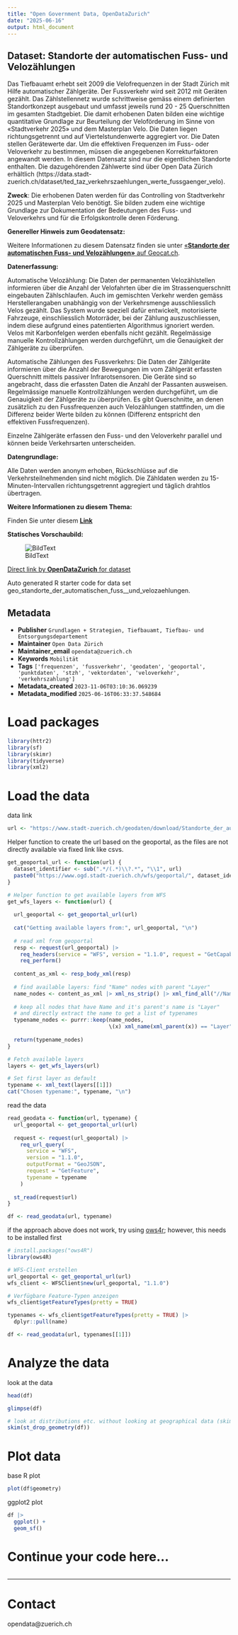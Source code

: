 ```yaml
---
title: "Open Government Data, OpenDataZurich"
date: "2025-06-16"
output: html_document
---
```


## Dataset: Standorte der automatischen Fuss- und Velozählungen

Das Tiefbauamt erhebt seit 2009 die Velofrequenzen in der Stadt Zürich mit Hilfe automatischer Zählgeräte. Der Fussverkehr wird seit 2012 mit Geräten gezählt. Das Zählstellennetz wurde schrittweise gemäss einem definierten Standortkonzept ausgebaut und umfasst jeweils rund 20 - 25 Querschnitten im gesamten Stadtgebiet. Die damit erhobenen Daten bilden eine wichtige quantitative Grundlage zur Beurteilung der Veloförderung im Sinne von «Stadtverkehr 2025» und dem Masterplan Velo. Die Daten liegen richtungsgetrennt und auf Viertelstundenwerte aggregiert vor. Die Daten stellen Gerätewerte dar. Um die effektiven Frequenzen im Fuss- oder Veloverkehr zu bestimmen, müssen die angegebenen Korrekturfaktoren angewandt werden.
In diesem Datensatz sind nur die eigentlichen Standorte enthalten. Die dazugehörenden Zählwerte sind über Open Data Zürich erhältlich (https://data.stadt-zuerich.ch/dataset/ted_taz_verkehrszaehlungen_werte_fussgaenger_velo).

**Zweck**: Die erhobenen Daten werden für das Controlling von Stadtverkehr 2025 und Masterplan Velo benötigt. Sie bilden zudem eine wichtige Grundlage zur Dokumentation der Bedeutungen des Fuss- und Veloverkehrs und für die Erfolgskontrolle deren Förderung.

**Genereller Hinweis zum Geodatensatz:**


Weitere Informationen zu diesem Datensatz finden sie unter [«**Standorte der automatischen Fuss- und Velozählungen»** auf Geocat.ch](https://www.geocat.ch/geonetwork/srv/ger/catalog.search#/metadata/13bd8bea-446e-47a7-b6de-961ebd5d1fec).				
			   

**Datenerfassung:**

Automatische Velozählung: Die Daten der permanenten Velozählstellen informieren über die Anzahl der Velofahrten über die im Strassenquerschnitt eingebauten Zählschlaufen. Auch im gemischten Verkehr werden gemäss Herstellerangaben unabhängig von der Verkehrsmenge ausschliesslich Velos gezählt. Das System wurde speziell dafür entwickelt, motorisierte Fahrzeuge, einschliesslich Motorräder, bei der Zählung auszuschliessen, indem diese aufgrund eines patentierten Algorithmus ignoriert werden. Velos mit Karbonfelgen werden ebenfalls nicht gezählt. Regelmässige manuelle Kontrollzählungen werden durchgeführt, um die Genauigkeit der Zählgeräte zu überprüfen.

Automatische Zählungen des Fussverkehrs: Die Daten der Zählgeräte informieren über die Anzahl der Bewegungen im vom Zählgerät erfassten Querschnitt mittels passiver Infrarotsensoren. Die Geräte sind so angebracht, dass die erfassten Daten die Anzahl der Passanten ausweisen. Regelmässige manuelle Kontrollzählungen werden durchgeführt, um die Genauigkeit der Zählgeräte zu überprüfen. Es gibt Querschnitte, an denen zusätzlich zu den Fussfrequenzen auch Velozählungen stattfinden, um die Differenz beider Werte bilden zu können (Differenz entspricht den effektiven Fussfrequenzen).

Einzelne Zählgeräte erfassen den Fuss- und den Veloverkehr parallel und können beide Verkehrsarten unterscheiden.

**Datengrundlage:**

Alle Daten werden anonym erhoben, Rückschlüsse auf die Verkehrsteilnehmenden sind nicht möglich. Die Zähldaten werden zu 15-Minuten-Intervallen richtungsgetrennt aggregiert und täglich drahtlos übertragen.

**Weitere Informationen zu diesem Thema:**

Finden Sie unter diesem [**Link**](https://www.stadt-zuerich.ch/artikel/de/statistik-und-daten/automatische-zaehlungen-des-veloverkehrs.html)

**Statisches Vorschaubild:**

![BildText](https://www.gis.stadt-zuerich.ch/zueriplan_docs/geocat/13bd8bea-446e-47a7-b6de-961ebd5d1fec.png)



[Direct link by **OpenDataZurich** for dataset](https://data.stadt-zuerich.ch/dataset/geo_standorte_der_automatischen_fuss__und_velozaehlungen)

Auto generated R starter code for data set geo_standorte_der_automatischen_fuss__und_velozaehlungen.

## Metadata

- **Publisher** `Grundlagen + Strategien, Tiefbauamt, Tiefbau- und Entsorgungsdepartement`
- **Maintainer** `Open Data Zürich`
- **Maintainer_email** `opendata@zuerich.ch`
- **Keywords** `Mobilität`
- **Tags** `['frequenzen', 'fussverkehr', 'geodaten', 'geoportal', 'punktdaten', 'stzh', 'vektordaten', 'veloverkehr', 'verkehrszahlung']`
- **Metadata_created** `2023-11-06T03:10:36.069239`
- **Metadata_modified** `2025-06-16T06:33:37.548684`


# Load packages

```r
library(httr2)
library(sf)
library(skimr)
library(tidyverse)
library(xml2)
```

# Load the data

data link
```r
url <- "https://www.stadt-zuerich.ch/geodaten/download/Standorte_der_automatischen_Fuss__und_Velozaehlungen?format=geojson_link"
```


Helper function to create the url based on the geoportal, as the files are not directly available via fixed link like csvs.
```r
get_geoportal_url <- function(url) {
  dataset_identifier <- sub(".*/(.*)\\?.*", "\\1", url)
  paste0("https://www.ogd.stadt-zuerich.ch/wfs/geoportal/", dataset_identifier)
}
```

```r
# Helper function to get available layers from WFS
get_wfs_layers <- function(url) {
  
  url_geoportal <- get_geoportal_url(url)
  
  cat("Getting available layers from:", url_geoportal, "\n")
  
  # read xml from geoportal
  resp <- request(url_geoportal) |> 
    req_headers(service = "WFS", version = "1.1.0", request = "GetCapabilities") |> 
    req_perform()
  
  content_as_xml <- resp_body_xml(resp)
  
  # find available layers: find "Name" nodes with parent "Layer"
  name_nodes <- content_as_xml |> xml_ns_strip() |> xml_find_all("//Name")
  
  # keep all nodes that have Name and it's parent's name is "Layer"
  # and directly extract the name to get a list of typenames
  typename_nodes <- purrr::keep(name_nodes,
                                \(x) xml_name(xml_parent(x)) == "Layer")
  
  return(typename_nodes)
}

# Fetch available layers
layers <- get_wfs_layers(url)

# Set first layer as default
typename <- xml_text(layers[[1]])
cat("Chosen typename:", typename, "\n")
```

read the data
```r
read_geodata <- function(url, typename) {
  url_geoportal <- get_geoportal_url(url)
  
  request <- request(url_geoportal) |>
    req_url_query(
      service = "WFS",
      version = "1.1.0",
      outputFormat = "GeoJSON",
      request = "GetFeature",
      typename = typename
    )
  
  st_read(request$url)
}

df <- read_geodata(url, typename)
```

if the approach above does not work, try using [ows4r](https://eblondel.github.io/ows4R/); however, this needs to be installed first
```r
# install.packages("ows4R")
library(ows4R)

# WFS-Client erstellen
url_geoportal <- get_geoportal_url(url)
wfs_client <- WFSClient$new(url_geoportal, "1.1.0")

# Verfügbare Feature-Typen anzeigen
wfs_client$getFeatureTypes(pretty = TRUE)

typenames <- wfs_client$getFeatureTypes(pretty = TRUE) |> 
  dplyr::pull(name)

df <- read_geodata(url, typenames[[1]])
```

# Analyze the data

look at the data
```r
head(df)
```

```r
glimpse(df)
```

```r
# look at distributions etc. without looking at geographical data (skim cannot deal with geometries)
skim(st_drop_geometry(df))
```

# Plot data

base R plot
```r
plot(df$geometry)
```

ggplot2 plot
```r
df |>
  ggplot() +
  geom_sf()
```

# Continue your code here...

```r

```

------------------------------------------------------------------------

# Contact

opendata@zuerich.ch
